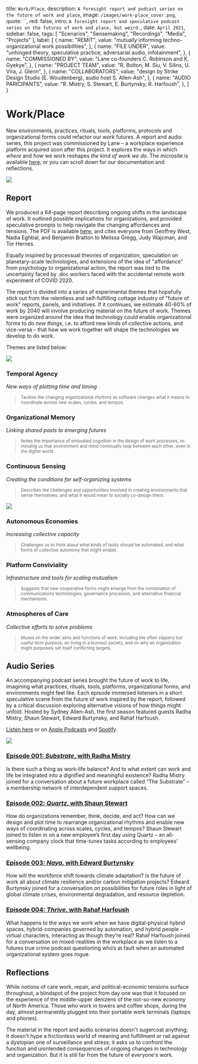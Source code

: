 
  title: `Work/Place`,
  description: `A foresight report and podcast series on the future of work and place`,
  image: `/images/work-place_cover.png`,
  quote: ``,
  red: false,
  intro: `A foresight report and speculative podcast series on the futures of work and place, but weird.`,
  date: `April 2021`,
  sidebar: false,
  tags: [
    "Scenarios",
    "Sensemaking",
    "Recordings",
    "Media",
    "Projects"
  ],
  label: [
    {
      name: "REMIT",
      value: "mutually informing techno-organizational work possibilities",
      },
    {
      name: "FILE UNDER",
      value: "unhinged theory, speculative practice, adversarial audio, infotainment",
      },
    {
      name: "COMMISSIONED BY",
      value: "Lane co-founders C. Robinson and K. Gyekye",
      },
    {
      name: "PROJECT TEAM",
      value: "R. Bolton, M. Siu, V. Silins, U. Vira, J. Glenn",
      },
    {
      name: "COLLABORATORS",
      value: "design by Strike Design Studio (E. Woudenberg), audio host S. Allen-Ash",
      },
    {
      name: "AUDIO PARICIPANTS",
      value: "R. Mistry, S. Stewart, E. Burtynsky, R. Harfoush",
    },
  ]
}


# Work/Place

New environments, practices, rituals, tools, platforms, protocols and organizational forms could refactor our work futures. A report and audio series, this project was commissioned by Lane – a workplace experience platform acquired soon after this project. It explores the ways in which _where_ and _how_ we work reshapes _the kind of work we do_. The microsite is available [here](https://www.workplace.show/), or you can scroll down for our documentation and reflections.

<Label meta={meta} />

[![](/images/work-place_cover.png)](https://www.workplace.show/)

## Report

We produced a 64-page report describing ongoing shifts in the landscape of work. It outlined possible implications for organizations, and provided speculative prompts to help navigate the changing affordances and tensions. The PDF is available [here](https://assets.website-files.com/607494f4196af2355640d3cf/608949256c18731cc5c57c5d_Refactoring-Work-Futures.pdf), and cites everyone from Geoffrey West, Nadia Eghbal, and Benjamin Bratton to Melissa Gregg, Judy Wajcman, and Tor Hernes. 

Equally inspired by processual theories of organization, speculation on planetary-scale technologies, and extensions of the idea of "affordance" from psychology to organizational action, the report was tied to the uncertainty faced by .doc workers faced with the accidental remote work experiment of COVID 2020. 

The report is divided into a series of experimental themes that hopefully stick out from the relentless and self-fulfilling cottage industry of "future of work" reports, panels, and initiatives. If it continues, we estimate 40-60% of work by 2040 will involve producing material on the future of work. Themes were organized around the idea that technology could enable organizational forms to _do new things_, i.e. to afford new kinds of collective actions, and vice-versa – that how we work together will shape the technologies we develop to do work. 

Themes are listed below:

![](/images/work-place_themes1.png)

### Temporal Agency
_New ways of plotting time and timing_
><small>Tackles the changing organizational rhythms as software changes what it means to coordinate across new scales, cycles, and tempos.</small>

### Organizational Memory
_Linking shared pasts to emerging futures_
><small>Notes the importance of embodied cognition in the design of work processes, re-_minding_ us that environment and mind continually loop between each other, even in the digital world.</small>

### Continuous Sensing
_Creating the conditions for self-organizing systems_
><small>Describes the challenges and opportunities involved in creating environments that sense themselves, and what it would mean to socially co-design them.</small>

![](/images/work-place_themes2.png)

### Autonomous Economies
_Increasing collective capacity_
><small>Challenges us to think about what kinds of tasks should be automated, and what forms of collective autonomy that might enable.</small>

### Platform Conviviality
_Infrastructure and tools for scaling mutualism_
><small>Suggests that new cooperative forms might emerge from the combination of communications technologies, governance processes, and alternative financial mechanisms.</small>

### Atmospheres of Care 
_Collective efforts to solve problems_
><small>Muses on the wider aims and functions of work, including the often slippery but useful term purpose, on living in a burnout society, and on why an organization might purposely set itself conflicting targets.</small>


## Audio Series

An accompanying podcast series brought the future of work to life, imagining what practices, rituals, tools, platforms, organizational forms, and environments might feel like.  Each episode immersed listeners in a short speculative scene from the future of work inspired by the report, followed by a critical discussion exploring alternative visions of how things might unfold. Hosted by Sydney Allen-Ash, the first season featured guests Radha Mistry, Shaun Stewart, Edward Burtynsky, and Rahaf Harfoush. 

[Listen here](https://www.workplace.show/episodes) or on [Apple Podcasts](https://podcasts.apple.com/podcast/id1563040689) and [Spotify](https://open.spotify.com/show/3cOKHp875ak2rxHUbwk42y).

[![](/images/work-place_podcasts.png)](https://www.workplace.show/episodes)

### [Episode 001: _Substrate_, with Radha Mistry](https://www.workplace.show/episodes/episode-001)
Is there such a thing as work-life balance? And to what extent can work and life be integrated into a dignified and meaningful existence? Radha Mistry joined for a conversation about a future workplace called “The Substrate” – a membership network of interdependent support spaces.

### [Episode 002: _Quartz_, with Shaun Stewart](https://www.workplace.show/episodes/episode-002)
How do organizations remember, think, decide, and act? How can we design and plot time to rearrange organizational rhythms and enable new ways of coordinating across scales, cycles, and tempos? Shaun Stewart joined to listen in on a new employee’s first day using Quartz – an all-sensing company clock that time-tunes tasks according to employees’ wellbeing.

### [Episode 003: _Naya_, with Edward Burtynsky](https://www.workplace.show/episodes/episode-003)
How will the workforce shift towards climate adaptation? Is the future of work all about climate resilience and/or carbon mitigation projects? Edward Burtynsky joined for a conversation on possibilities for future roles in light of global climate crises, environmental degradation, and resource depletion.

### [Episode 004: _Thrive_, with Rahaf Harfoush](https://www.workplace.show/episodes/episode-004)
What happens to the ways we work when we have digital-physical hybrid spaces, hybrid-companies governed by automation, and hybrid people – virtual characters, interacting as though they’re real? Rahaf Harfoush joined for a conversation on mixed-realities in the workplace as we listen to a futures true crime podcast questioning who’s at fault when an automated organizational system goes rogue.


## Reflections

While notions of care work, repair, and political-economic tensions surface throughout, a blindspot of the project from day one was that it focused on the experience of the middle-upper denizens of the not-so-new economy of North America. Those who work in towers and coffee shops, during the day, almost permanently plugged into their portable work terminals (laptops and phones). 

The material in the report and audio scenarios doesn't sugercoat anything; it doesn't hype a frictionless world of meaning and fulfillment or rail against a dystopian one of surveillance and stress; it asks us to confront the function and unintended consequences of ongoing changes in technology and organization. But it is still far from the future of everyone's work.



